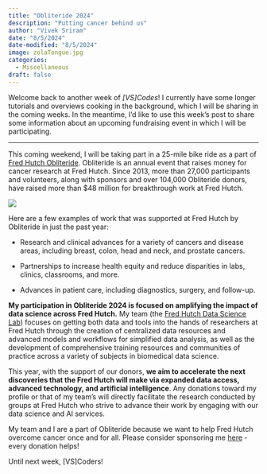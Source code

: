```yaml
---
title: "Obliteride 2024"
description: "Putting cancer behind us"
author: "Vivek Sriram"
date: "8/5/2024"
date-modified: "8/5/2024"
image: zolaTongue.jpg
categories:
  - Miscellaneous
draft: false
---
```


Welcome back to another week of *\[VS\]Codes*! I currently have some longer tutorials and overviews cooking in the background, which I will be sharing in the coming weeks. In the meantime, I'd like to use this week's post to share some information about an upcoming fundraising event in which I will be participating.

------------------------------------------------------------------------

This coming weekend, I will be taking part in a 25-mile bike ride as a part of [Fred Hutch Obliteride](https://www.obliteride.org). Obliteride is an annual event that raises money for cancer research at Fred Hutch. Since 2013, more than 27,000 participants and volunteers, along with sponsors and over 104,000 Obliteride donors, have raised more than \$48 million for breakthrough work at Fred Hutch.

![](images/12907812_web1_M-Riders-finish.jpg)

Here are a few examples of work that was supported at Fred Hutch by Obliteride in just the past year:

-   Research and clinical advances for a variety of cancers and disease areas, including breast, colon, head and neck, and prostate cancers.

-   Partnerships to increase health equity and reduce disparities in labs, clinics, classrooms, and more.

-   Advances in patient care, including diagnostics, surgery, and follow-up.

**My participation in Obliteride 2024 is focused on amplifying the impact of data science across Fred Hutch.** My team (the [Fred Hutch Data Science Lab](https://hutchdatascience.org)) focuses on getting both data and tools into the hands of researchers at Fred Hutch through the creation of centralized data resources and advanced models and workflows for simplified data analysis, as well as the development of comprehensive training resources and communities of practice across a variety of subjects in biomedical data science.

This year, with the support of our donors, **we aim to accelerate the next discoveries that the Fred Hutch will make via expanded data access, advanced technology, and artificial intelligence**. Any donations toward my profile or that of my team's will directly facilitate the research conducted by groups at Fred Hutch who strive to advance their work by engaging with our data science and AI services.

My team and I are a part of Obliteride because we want to help Fred Hutch overcome cancer once and for all. Please consider sponsoring me [here](https://secure.fredhutch.org/site/TR/?px=2167539&fr_id=2070&pg=personal&success=true) - every donation helps!

Until next week, \[VS\]Coders!
